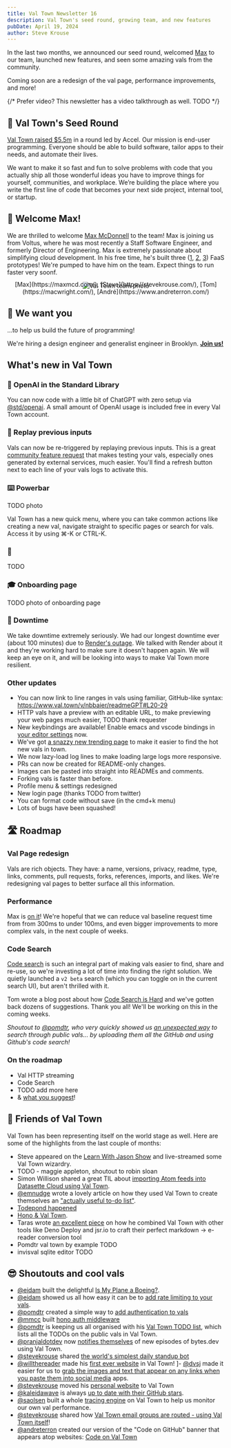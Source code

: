 ```yaml
---
title: Val Town Newsletter 16
description: Val Town's seed round, growing team, and new features
pubDate: April 19, 2024
author: Steve Krouse
---
```



In the last two months, we announced our seed round, welcomed [Max](https://maxmcd.com/) to our team, launched new features, and seen some amazing vals from the community.

Coming soon are a redesign of the val page, performance improvements, and more!

{/* Prefer video? This newsletter has a video talkthrough as well. TODO */}

## 🌱 Val Town's Seed Round

[Val Town raised $5.5m](https://blog.val.town/blog/seed/) in a round led by Accel. Our mission is end-user programming. Everyone should be able to build software, tailor apps to their needs, and automate their lives.

We want to make it so fast and fun to solve problems with code that you actually ship all those wonderful ideas you have to improve things for yourself, communities, and workplace. We’re building the place where you write the first line of code that becomes your next side project, internal tool, or startup.

## 🤗 Welcome Max!

We are thrilled to welcome [Max McDonnell](https://maxmcd.com/) to the team! Max is joining us from Voltus, where he was most recently a Staff Software Engineer, and formerly Director of Engineering. Max is extremely passionate about simplifying cloud development. In his free time, he's built three ([1](https://github.com/maxmcd/gitbao), [2](https://github.com/embly/embly), [3](https://github.com/maxmcd/256kb.cloud)) FaaS prototypes! We're pumped to have him on the team. Expect things to run faster very soonf.

<div align="center">
  <Image src={Team} alt="Val Town team photo" />
  <figcaption style="margin-top: -20px;">
    [Max](https://maxmcd.com/), [Steve](https://stevekrouse.com/),
    [Tom](https://macwright.com/), [André](https://www.andreterron.com/)
  </figcaption>
</div>

## 🫵 We want you

...to help us build the future of programming!

We're hiring a design engineer and generalist engineer in Brooklyn. [**Join us!**](https://www.val.town/careers)

## What's new in Val Town

### 🦾 OpenAI in the Standard Library

You can now code with a little bit of ChatGPT with zero setup via [@std/openai](https://docs.val.town/std/openai/). A small amount of OpenAI usage is included free in every Val Town account.

### 🔄 Replay previous inputs

Vals can now be re-triggered by replaying previous inputs. This is a great [community feature request](https://github.com/val-town/val-town-product/discussions/73) that makes testing your vals, especially ones generated by external services, much easier. You'll find a refresh button next to each line of your vals logs to activate this.

### ⌨️ Powerbar

TODO photo

Val Town has a new quick menu, where you can take common actions like creating a new val, navigate straight to specific pages or search for vals. Access it by using ⌘-K or CTRL-K.

### 🎨

TODO

### 🎓 Onboarding page

TODO photo of onboarding page

### 🔻 Downtime

We take downtime extremely seriously. We had our longest downtime ever (about 100 minutes) due to [Render's outage](https://status.render.com/incidents/thmx6pj4xqvl?u=yty96s4ggns1). We talked with Render about it and they're working hard to make sure it doesn't happen again. We will keep an eye on it, and will be looking into ways to make Val Town more resilient.

### Other updates

- You can now link to line ranges in vals using familiar, GitHub-like syntax: https://www.val.town/v/nbbaier/readmeGPT#L20-29
- HTTP vals have a preview with an editable URL, to make previewing your web pages much easier, TODO thank requester
- New keybindings are available! Enable emacs and vscode bindings in [your editor settings](https://www.val.town/settings/editor) now.
- We've got [a snazzy new trending page](https://val.town/trending) to make it easier to find the hot new vals in town.
- We now lazy-load log lines to make loading large logs more responsive.
- PRs can now be created for README-only changes.
- Images can be pasted into straight into READMEs and comments.
- Forking vals is faster than before.
- Profile menu & settings redesigned
- New login page (thanks TODO from twitter)
- You can format code without save (in the cmd+k menu)
- Lots of bugs have been squashed!

## 🛣️ Roadmap

### Val Page redesign

Vals are rich objects. They have: a name, versions, privacy, readme, type, links, comments, pull requests, forks, references, imports, and likes. We're redesigning val pages to better surface all this information.

### Performance

Max is [on it](https://github.com/val-town/val-town-product/discussions/113#discussioncomment-9097473)! We're hopeful that we can reduce val baseline request time from from 300ms to under 100ms, and even bigger improvements to more complex vals, in the next couple of weeks.

### Code Search

[Code search](https://github.com/val-town/val-town-product/discussions/69) is such an integral part of making vals easier to find, share and re-use, so we're investing a lot of time into finding the right solution. We quietly launched a `v2 beta` search (which you can toggle on in the current search UI), but aren't thrilled with it.

Tom wrote a blog post about how [Code Search is Hard](https://blog.val.town/blog/search-notes/) and we've gotten back dozens of suggestions. Thank you all! We'll be working on this in the coming weeks.

_Shoutout to [@pomdtr](https://www.val.town/u/pomdtr), who very quickly showed us [an unexpected way](https://pomdtr-code_search_is_easy.web.val.run/) to search through public vals... by uploading them all the GitHub and using Github's code search!_

### On the roadmap

- Val HTTP streaming
- Code Search
- TODO add more here
- & [what you suggest](https://github.com/val-town/val-town-product/discussions/new?category=feature-request)!

## 👏 Friends of Val Town

Val Town has been representing itself on the world stage as well. Here are some of the highlights from the last couple of months:

- Steve appeared on the [Learn With Jason Show](https://youtu.be/WnOcLog2P1Y) and live-streamed some Val Town wizardry.
- TODO - maggie appleton, shoutout to robin sloan
- Simon Willison shared a great TIL about [importing Atom feeds into Datasette Cloud using Val Town](https://til.simonwillison.net/valtown/scheduled).
- [@emnudge](https://twitter.com/emnudge) wrote a lovely article on how they used Val Town to create themselves an ["actually useful to-do list"](https://emnudge.dev/notes/todo-list-api/).
- [Todepond happened](https://x.com/stevekrouse/status/1775910924764807437)
- [Hono & Val Town](https://x.com/honojs/status/1765380474388816321).
- Taras wrote [an excellent piece](https://taras.glek.net/post/markdown.download/) on how he combined Val Town with other tools like Deno Deploy and jsr.io to craft their perfect markdown -> e-reader conversion tool
- Pomdtr val town by example TODO
- invisval sqlite editor TODO

## 😎 Shoutouts and cool vals

- [@eidam](https://www.val.town/u/eidam) built the delightful [Is My Plane a Boeing?](https://thecurryman-ismyplaneaboeing.web.val.run/).
- [@eidam](https://www.val.town/u/eidam) showed us all how easy it can be to [add rate limiting to your vals](https://www.val.town/v/eidam/ratelimit_example).
- [@pomdtr](https://www.val.town/u/pomdtr) created a simple way to [add authentication to vals](https://www.val.town/v/pomdtr/password_auth)
- [@mmcc](https://www.val.town/u/mmcc) built [hono auth middleware](https://www.val.town/v/mmcc/honoBasicAuth)
- [@pomdtr](https://www.val.town/u/pomdtr) is keeping us all organised with his [Val Town TODO list](https://pomdtr-todo.web.val.run), which lists all the TODOs on the public vals in Val Town.
- [@pranjaldotdev](https://www.val.town/u/pranjaldotdev) now [notifies themselves](https://www.val.town/v/pranjaldotdev/poller) of new episodes of bytes.dev using Val Town.
- [@stevekrouse](https://www.val.town/u/stevekrouse) shared [the world's simplest daily standup bot](https://www.val.town/v/stevekrouse/dailyStandupBot)
- [@willthereader](https://www.val.town/u/willthereader) made his [first ever website](https://willkrouse.com) in Val Town!
  ]- [@dvsj](https://www.val.town/u/dvsj) made it easier for us to [grab the images and text that appear on any links when you paste them into social media](https://www.val.town/v/dvsj/GetWebsiteMetadata) apps.
- [@stevekrouse](https://www.val.town/u/stevekrouse) moved his [personal website](https://stevekrouse.com/) to Val Town
- [@kaleidawave](https://www.val.town/u/kaleidawave) is always [up to date with their GitHub stars](https://www.val.town/v/kaleidawave/GitHubStarsToDiscord).
- [@saolsen](https://www.val.town/u/saolsen) built a whole [tracing engine](https://saolsen-traces.web.val.run/v/saolsen/widgets/t/96b1c40658f66327d948dc2e5ff0c9bc/s/469215bd138a642b) on Val Town to help us monitor our own val performance.
- [@stevekrouse](https://www.val.town/u/stevekrouse) shared how [Val Town email groups are routed - using Val Town itself](https://www.val.town/v/stevekrouse/company)!
- [@andreterron](https://www.val.town/u/andreterron) created our version of the "Code on GitHub" banner that appears atop websites: [Code on Val Town](https://www.val.town/v/andreterron/codeOnValTown)
